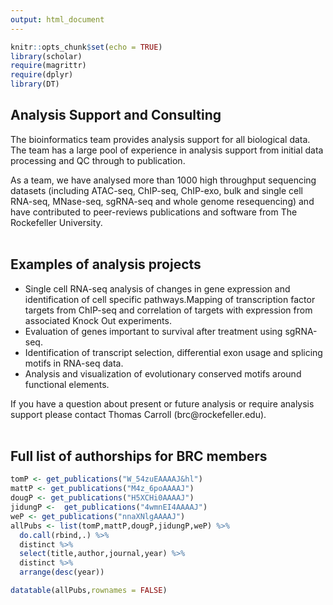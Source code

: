 ```yaml
---
output: html_document
---
```


```r
knitr::opts_chunk$set(echo = TRUE)
library(scholar)
require(magrittr)
require(dplyr)
library(DT)
```

## **Analysis Support and Consulting**

The bioinformatics team provides analysis support for all biological data. The team has a large pool of experience in analysis support from initial data processing and QC through to publication.

As a team, we have analysed more than 1000 high throughput sequencing datasets (including ATAC-seq, ChIP-seq, ChIP-exo, bulk and single cell RNA-seq, MNase-seq, sgRNA-seq and whole genome resequencing) and have contributed to peer-reviews publications and software from The Rockefeller University.
<br/><br/>

## **Examples of analysis projects**

- Single cell RNA-seq analysis of changes in gene expression and identification of cell specific pathways.Mapping of transcription factor targets from ChIP-seq and correlation of targets with expression from associated Knock Out experiments.
- Evaluation of genes important to survival after treatment using sgRNA-seq.
- Identification of transcript selection, differential exon usage and splicing motifs in RNA-seq data.
- Analysis and visualization of evolutionary conserved motifs around functional elements.

If you have a question about present or future analysis or require analysis support please contact Thomas Carroll (brc@rockefeller.edu).
<br/><br/>

## **Full list of authorships for BRC members**

```r

tomP <- get_publications("W_54zuEAAAAJ&hl")
mattP <- get_publications("M4z_6poAAAAJ")
dougP <- get_publications("H5XCHi0AAAAJ")
jidungP <-  get_publications("4wmnEI4AAAAJ")
weP <- get_publications("nnaXNlgAAAAJ")
allPubs <- list(tomP,mattP,dougP,jidungP,weP) %>% 
  do.call(rbind,.) %>% 
  distinct %>% 
  select(title,author,journal,year) %>% 
  distinct %>% 
  arrange(desc(year))

datatable(allPubs,rownames = FALSE)
```